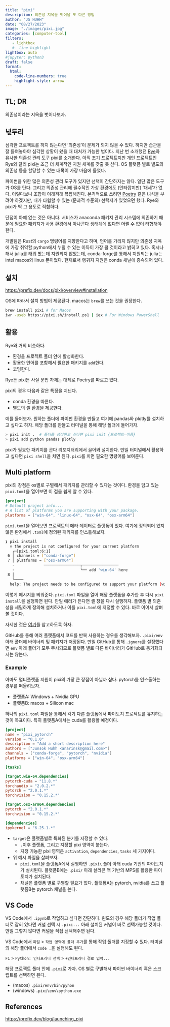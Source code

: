 ```yaml
---
title: "pixi" 
description: 의존성 지옥을 벗어날 또 다른 방법 
author: "JS HUHH"
date: "08/27/2023"
image: "./images/pixi.jpg"
categories: [computer-tool]
filters:
   - lightbox
   #- line-highlight
lightbox: auto
#jupyter: python3
draft: false
format:
  html:
    code-line-numbers: true
    highlight-style: arrow
---
```


## TL; DR
의존성이라는 지옥을 벗어나보자. 

## 넋두리 
심각한 프로젝트를 하지 않는다면 '의존성'이 문제가 되지 않을 수 있다. 하지만 습관을 잘 들여놓아야 심각한 상황이 왔을 때 대처가 가능한 법이다. 지난 번 소개했던 [Rye](https://www.lostineconomics.com/posts/computer-tool/2023-05-29-rye.html)와 유사한 의존성 관리 도구 pixi를 소개한다. 아직 초기 프로젝트지만 개인 프로젝트인 Rye와 달리 pixi는 조금 더 체계적인 지원 체계를 갖출 듯 싶다. OS 플랫폼 별로 별도의 의존성 등을 할당할 수 있는 대목이 가장 마음에 들었다. 

파이썬을 위한 많은 의존성 관리 도구가 있지만 선택이 간단하지는 않다. 일단 많은 도구가 OS를 탄다. 그리고 의존성 관리에 필수적인 가상 환경에도 (안타깝지만) '대세'가 없다. 이렇다보니 조합이 이래저래 복잡해진다. 본격적으로 쓰려면 [Poetry](https://python-poetry.org/) 같은 녀석을 부려야 하겠지만, 내가 타협할 수 있는 (문과적 수준의) 선택지가 있었으면 했다. Rye와 pixi가 딱 그 용도로 적합하다.  

단점이 아예 없는 것은 아니다. 서비스가 anaconda 패키지 관리 시스템에 의존하기 때문에 필요한 패키지가 사용 환경에서 아나콘다 생태계에 없다면 어쩔 수 없이 타협해야 한다.

:::{.column-margin}
개발팀은 Rust의 `cargo` 명령어를 지향한다고 하며, 언어를 가리지 않지만 의존성 지옥에 가장 취약할 python에서 누릴 수 있는 이득이 가장 클 것이라고 밝히고 있다. 혹시나 해서 julia를 태워 봤는데 지원되지 않았는데, conda-forge를 통해서 지원되는 julia는 intel macos와 linux 뿐이었다. 현재로서 랭귀지 지원은 conda 채널에 종속되어 있다.  
:::

## 설치 

<https://prefix.dev/docs/pixi/overview#installation>

OS에 따라서 설치 방법이 제공된다. macos는 `brew`를 쓰는 것을 권장한다. 

```bash
brew install pixi # for Macos 
iwr -useb https://pixi.sh/install.ps1 | iex # For Windows PowerShell
```

## 활용 

Rye와 거의 비슷하다. 

- 환경을 프로젝트 폴더 안에 활성화한다. 
- 활용한 언어를 포함해서 필요한 패키지를 `add`한다. 
- 코딩한다. 

:::{.column-margin}
Rye든 pixi든 사실 문법 자체는 대체로 Poetry를 따르고 있다.  
:::

pixi의 경우 다음과 같은 특징을 지닌다. 

- conda 환경을 따른다. 
- 별도의 셸 환경을 제공한다. 

예를 들어보자. 원하는 폴더에 파이썬 환경을 만들고 여기에 pandas와 plotly를 설치하고 싶다고 하자. 해당 폴더를 만들고 터미널을 통해 해당 폴더에 들어가자. 

```bash
> pixi init .  # 폴더를 생성하고 싶다면 pixi init {프로젝트-이름}
> pixi add python pandas plotly 
```

pixi가 필요한 패키지를 콘다 리포지터리에서 끌어와 설치한다. 만일 터미널에서 활용하고 싶다면 `pixi shell`을 치면 된다. `pixi`를 치면 필요한 명령어를 보여준다. 

## Multi platform 

pixi의 장점은 os별로 구별해서 패키지를 관리할 수 있다는 것이다. 환경을 담고 있는 `pixi.toml`을 열어보면 이 점을 쉽게 알 수 있다.

```toml
[project]
# Default project info....
# A list of platforms you are supporting with your package.
platforms = ["win-64", "linux-64", "osx-64", "osx-arm64"]
```

`pixi.toml`을 열어보면 프로젝트의 메타 데이터로 플랫폼이 있다. 여기에 정의되어 있지 않은 환경에서 `.toml`에 정의된 패키지를 인스톨해보자. 

```bash
❯ pixi install
  × the project is not configured for your current platform
   ╭─[pixi.toml:6:1]
 6 │ channels = ["conda-forge"]
 7 │ platforms = ["osx-arm64"]
   ·             ────────────────┬────────────────
   ·                             ╰── add 'win-64' here
 8 │
   ╰────
  help: The project needs to be configured to support your platform (win-64).
```

이렇게 메시지를 띄워준다. `pixi.toml` 파일을 열어 해당 플랫폼을 추가한 후 다시 `pixi install`을 실행하면 된다. 만일 에러가 뜬다면 셸 창을 다시 실행하자. 플랫폼 별 의존성을 세밀하게 정의해 설치하거나 이를 `pixi.toml`에 지정할 수 있다. 바로 이어서 살펴볼 것이다. 

:::{.column-margin}
자세한 것은 [여기](https://prefix.dev/docs/pixi/advanced/multi_platform_configuration)를 참고하도록 하자. 
:::

GitHub를 통해 여러 플랫폼에서 코드를 반복 사용하는 경우를 생각해보자. `.pixi/env` 아래 폴더에 바이너리 및 패키지가 저장된다. 만일 GitHub를 통해 `.ignore`를 설정했다면 `env` 아래 폴더가 모두 무시되므로 플랫폼 별로 다른 바이너리가 GitHub로 동기화되지는 않는다. 

### Example 

아마도 멀티플랫폼 지원이 pixi의 가장 큰 장점이 아닐까 싶다. pytorch를 인스톨하는 경우를 떠올려보자. 

- 플랫폼A: Windows + Nvidia GPU 
- 플랫폼B: macos + Silicon mac 

하나의 `pixi.toml` 파일을 통해서 각기 다른 플랫폼에서 파이토치 프로젝트를 유지하는 것이 목표이다. 특히 플랫폼A에서는 cuda를 활용할 예정이다. 

```.toml
[project]
name = "pixi_pytorch"
version = "0.1.0"
description = "Add a short description here"
authors = ["Junsok Huhh <anarinsk@gmail.com>"]
channels = ["conda-forge", "pytorch", "nvidia"]
platforms = ["win-64", "osx-arm64"]

[tasks]

[target.win-64.dependencies]
pytorch-cuda = "11.8.*"
torchaudio = "2.0.2.*"
pytorch = "2.0.1.*"
torchvision = "0.15.2.*"

[target.osx-arm64.dependencies]
pytorch = "2.0.1.*"
torchvision = "0.15.2.*"

[dependencies]
ipykernel = "6.25.1.*"
```

- `target`은 플랫폼별로 특화된 분기를 지정할 수 있다. 
  - `.`이후 플랫폼, 그리고 지정할 pixi 영역이 붙는다. 
  - 지정 가능한 pixi 영역은 `activation`, `dependencies`, `tasks` 세 가지이다. 

- 위 예시 파일을 살펴보자. 
  - `pixi.toml`을 플랫폼A에서 실행하면 `.pixi\` 폴더 아래 cuda 기반의 파이토치가 설치된다. 플랫폼B에는 `.pixi/` 아래 실리콘 맥 기반의 MPS를 활용한 파이토치가 설치된다. 
  - 채널은 플랫폼 별로 구별할 필요가 없다. 플랫폼A는 pytorch, nvidia를 쓰고 플랫폼B는 pytorch 채널을 쓴다. 

## VS Code 

VS Code에서 `.ipynb`로 작업하고 싶다면 간단하다. 윈도의 경우 해당 폴더가 작업 폴더로 잡혀 있다면 커널 선택 시 `.pixi...` 아래 설치된 커널이 바로 선택가능할 것이다. 만일 그렇지 않다면 커널을 직접 선택해주면 된다. 

:::{.column-margin}
VS Code에서 `파일` > `작업 영역에 폴더 추가`를 통해 작업 폴더를 지정할 수 있다. 터미널의 해당 폴더에서 `code .`을 실행해도 된다. 
:::

:::{.callout-tip title="인터프리터 경로 설정"}
`F1` > `Python: 인터프리터 선택` > `+인터프리터 경로 입력...`
:::

해당 프로젝트 폴더 안에 `.pixi`로 가자. OS 별로 구별해서 파이썬 바이너리 혹은 스크립트를 선택하면 된다. 

- (macos) `.pixi/env/bin/pyhon`
- (windows) `.pixi\env\python.exe`

## References

<https://prefix.dev/blog/launching_pixi>
